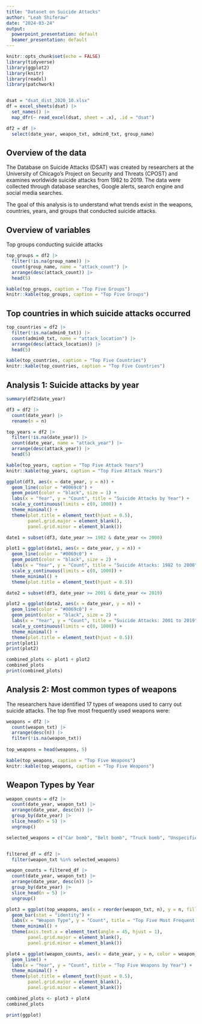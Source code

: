 ```yaml
---
title: "Dataset on Suicide Attacks"
author: "Leah Shiferaw"
date: "2024-03-24"
output:
  powerpoint_presentation: default
  beamer_presentation: default
---
```



```r

knitr::opts_chunk$set(echo = FALSE)
library(tidyverse)
library(ggplot2)
library(knitr)
library(readxl)
library(patchwork)


dsat = "dsat_dist_2020_10.xlsx"
df = excel_sheets(dsat) |>
  set_names() |>
  map_dfr(~ read_excel(dsat, sheet = .x), .id = "dsat")

df2 = df |>
  select(date_year, weapon_txt, admin0_txt, group_name)

```

## Overview of the data

The Database on Suicide Attacks (DSAT) was created by researchers at the 
University of Chicago's Project on Security and Threats (CPOST) and 
examines worldwide suicide attacks from 1982 to 2019. The data were collected through database searches, Google alerts, search engine and social media searches.


The goal of this analysis is to understand what trends exist in the weapons, countries, years, and groups that conducted suicide attacks. 



## Overview of variables

Top groups conducting suicide attacks

```r

top_groups = df2 |>
  filter(!is.na(group_name)) |>
  count(group_name, name = "attack_count") |>
  arrange(desc(attack_count)) |>
  head(5)

kable(top_groups, caption = "Top Five Groups")
knitr::kable(top_groups, caption = "Top Five Groups")

```

## Top countries in which suicide attacks occurred

```r

top_countries = df2 |>
  filter(!is.na(admin0_txt)) |>
  count(admin0_txt, name = "attack_location") |>
  arrange(desc(attack_location)) |>
  head(5)

kable(top_countries, caption = "Top Five Countries")
knitr::kable(top_countries, caption = "Top Five Countries")

```

## Analysis 1: Suicide attacks by year


```r

summary(df2$date_year)

df3 = df2 |>
  count(date_year) |>
  rename(n = n)

top_years = df2 |>
  filter(!is.na(date_year)) |>
  count(date_year, name = "attack_year") |>
  arrange(desc(attack_year)) |>
  head(5)

kable(top_years, caption = "Top Five Attack Years")
knitr::kable(top_years, caption = "Top Five Attack Years")

ggplot(df3, aes(x = date_year, y = n)) +
  geom_line(color = "#0069c0") +
  geom_point(color = "black", size = 1) +
  labs(x = "Year", y = "Count", title = "Suicide Attacks by Year") +
  scale_y_continuous(limits = c(0, 1000)) +
  theme_minimal() +
  theme(plot.title = element_text(hjust = 0.5),
        panel.grid.major = element_blank(),
        panel.grid.minor = element_blank())

date1 = subset(df3, date_year >= 1982 & date_year <= 2000)

plot1 = ggplot(date1, aes(x = date_year, y = n)) +
  geom_line(color = "#0069c0") +
  geom_point(color = "black", size = 2) +
  labs(x = "Year", y = "Count", title = "Suicide Attacks: 1982 to 2000") +
  scale_y_continuous(limits = c(0, 1000)) +
  theme_minimal() +
  theme(plot.title = element_text(hjust = 0.5))

date2 = subset(df3, date_year >= 2001 & date_year <= 2019)

plot2 = ggplot(date2, aes(x = date_year, y = n)) +
  geom_line(color = "#0069c0") +
  geom_point(color = "black", size = 2) +
  labs(x = "Year", y = "Count", title = "Suicide Attacks: 2001 to 2019") +
  scale_y_continuous(limits = c(0, 1000)) +
  theme_minimal() +
  theme(plot.title = element_text(hjust = 0.5))
print(plot1)
print(plot2)

combined_plots <- plot1 + plot2
combined_plots
print(combined_plots)

```

## Analysis 2: Most common types of weapons

The researchers have identified 17 types of weapons used to carry out suicide attacks. The top five most frequently used weapons were:

```r

weapons = df2 |>
  count(weapon_txt) |>
  arrange(desc(n)) |> 
  filter(!is.na(weapon_txt))
  
top_weapons = head(weapons, 5)  

kable(top_weapons, caption = "Top Five Weapons")
knitr::kable(top_weapons, caption = "Top Five Weapons")

```

## Weapon Types by Year


```r

weapon_counts = df2 |>
  count(date_year, weapon_txt) |>
  arrange(date_year, desc(n)) |>
  group_by(date_year) |>
  slice_head(n = 5) |>
  ungroup()

selected_weapons = c("Car bomb", "Belt bomb", "Truck bomb", "Unspecified", "Motorcycle bomb")


filtered_df = df2 |>
  filter(weapon_txt %in% selected_weapons)

weapon_counts = filtered_df |>
  count(date_year, weapon_txt) |>
  arrange(date_year, desc(n)) |>
  group_by(date_year) |>
  slice_head(n = 5) |>
  ungroup()

```

```r
plot3 = ggplot(top_weapons, aes(x = reorder(weapon_txt, n), y = n, fill = weapon_txt)) +
  geom_bar(stat = "identity") +
  labs(x = "Weapon Type", y = "Count", title = "Top Five Most Frequent Weapon Types") +
  theme_minimal() +
  theme(axis.text.x = element_text(angle = 45, hjust = 1),
        panel.grid.major = element_blank(),
        panel.grid.minor = element_blank())

plot4 = ggplot(weapon_counts, aes(x = date_year, y = n, color = weapon_txt)) +
  geom_line() +
  labs(x = "Year", y = "Count", title = "Top Five Weapons by Year") +
  theme_minimal() +
  theme(plot.title = element_text(hjust = 0.5),
        panel.grid.major = element_blank(),
        panel.grid.minor = element_blank())

combined_plots <- plot3 + plot4
combined_plots

print(ggplot)


```




